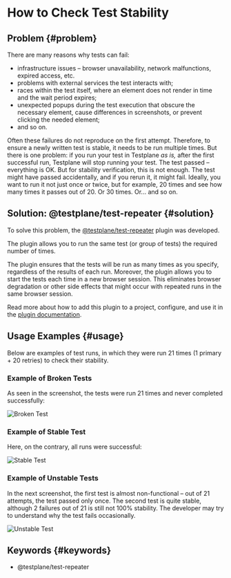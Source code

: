 # How to Check Test Stability

## Problem {#problem}

There are many reasons why tests can fail:

-   infrastructure issues – browser unavailability, network malfunctions, expired access, etc.
-   problems with external services the test interacts with;
-   races within the test itself, where an element does not render in time and the wait period expires;
-   unexpected popups during the test execution that obscure the necessary element, cause differences in screenshots, or prevent clicking the needed element;
-   and so on.

Often these failures do not reproduce on the first attempt. Therefore, to ensure a newly written test is stable, it needs to be run multiple times. But there is one problem: if you run your test in Testplane _as is,_ after the first successful run, Testplane will stop running your test. The test passed – everything is OK. But for stability verification, this is not enough. The test might have passed accidentally, and if you rerun it, it might fail. Ideally, you want to run it not just once or twice, but for example, 20 times and see how many times it passes out of 20. Or 30 times. Or... and so on.

## Solution: @testplane/test-repeater {#solution}

To solve this problem, the [@testplane/test-repeater][testplane-test-repeater] plugin was developed.

The plugin allows you to run the same test (or group of tests) the required number of times.

The plugin ensures that the tests will be run as many times as you specify, regardless of the results of each run. Moreover, the plugin allows you to start the tests each time in a new browser session. This eliminates browser degradation or other side effects that might occur with repeated runs in the same browser session.

Read more about how to add this plugin to a project, configure, and use it in the [plugin documentation][testplane-test-repeater].

## Usage Examples {#usage}

Below are examples of test runs, in which they were run 21 times (1 primary + 20 retries) to check their stability.

### Example of Broken Tests

As seen in the screenshot, the tests were run 21 times and never completed successfully:

![Broken Test](/img/docs/guides/how-to-check-test-stability.total-failure.png)

### Example of Stable Test

Here, on the contrary, all runs were successful:

![Stable Test](/img/docs/guides/how-to-check-test-stability.total-success.png)

### Example of Unstable Tests

In the next screenshot, the first test is almost non-functional – out of 21 attempts, the test passed only once. The second test is quite stable, although 2 failures out of 21 is still not 100% stability. The developer may try to understand why the test fails occasionally.

![Unstable Test](/img/docs/guides/how-to-check-test-stability.unstable-test.png)

## Keywords {#keywords}

-   @testplane/test-repeater

[testplane-test-repeater]: ../../plugins/testplane-test-repeater
